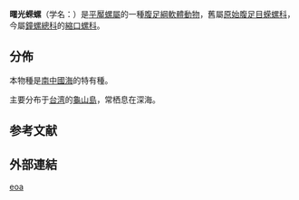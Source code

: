 {{Speciesbox 
 | taxon = Homalopoma eoa
 | authority = Azuma, 1972
 | synonyms_ref =
 | synonyms =
}}

'''曙光蝾螺'''（学名：''{{lang|la |Homalopoma eoa}}''）是[[平厴螺屬|平厴螺屬]]的一種{{link-en|稀有貝類|Rare shells|稀有的}}{{r|shelldoc_200122}}[[腹足綱|腹足綱]][[軟體動物|軟體動物]]，舊屬[[原始腹足目|原始腹足目]][[蝾螺科|蝾螺科]]{{r|shell_176}}，今屬[[鐘螺總科|鐘螺總科]]的[[縮口螺科|縮口螺科]]{{r|WoRMS_737891}}。

==分佈==
本物種是[[南中國海|南中國海]]的特有種{{r|WoRMS_737891}}。

主要分布于[[台湾|台湾]]{{r|shell_176 |shelldoc_320090219045}}的[[龜山島|龜山島]]{{r|shelldoc_100383}}，常栖息在深海{{r|shell_176}}。

==参考文献==
{{reflist |refs=
<ref name="shell_176">{{cite web
 |url=http://shell.sinica.edu.tw/chinese/shellbase_detail.php?science_no=176
 |title=国际贝库：曙光蝾螺
 |publisher=台湾贝类资料库
 |accessdate=2018-02-16
 |archive-date=2016-03-04
 |archive-url=https://web.archive.org/web/20160304105632/http://shell.sinica.edu.tw/chinese/shellbase_detail.php?science_no=176
 |dead-url=no
 }}</ref>
<ref name="shelldoc_100383">{{shelldoc_100383}}</ref>
<ref name="shelldoc_200122">{{shelldoc_200122}}</ref>
<ref name="shelldoc_320090219045">{{shelldoc_320090219045}}</ref>
<ref name="WoRMS_737891">{{WoRMS |id=737891 |title=''Homalopoma eoa'' Azuma, 1972 |date=2013-08-20 |access-date=2018-02-16 |last=Rosenberg |first=Gary }}</ref>
}}

==外部連結==
{{Taxonbar}}
[[Category:平厴螺屬|eoa]]
{{Mollusc-stub}}